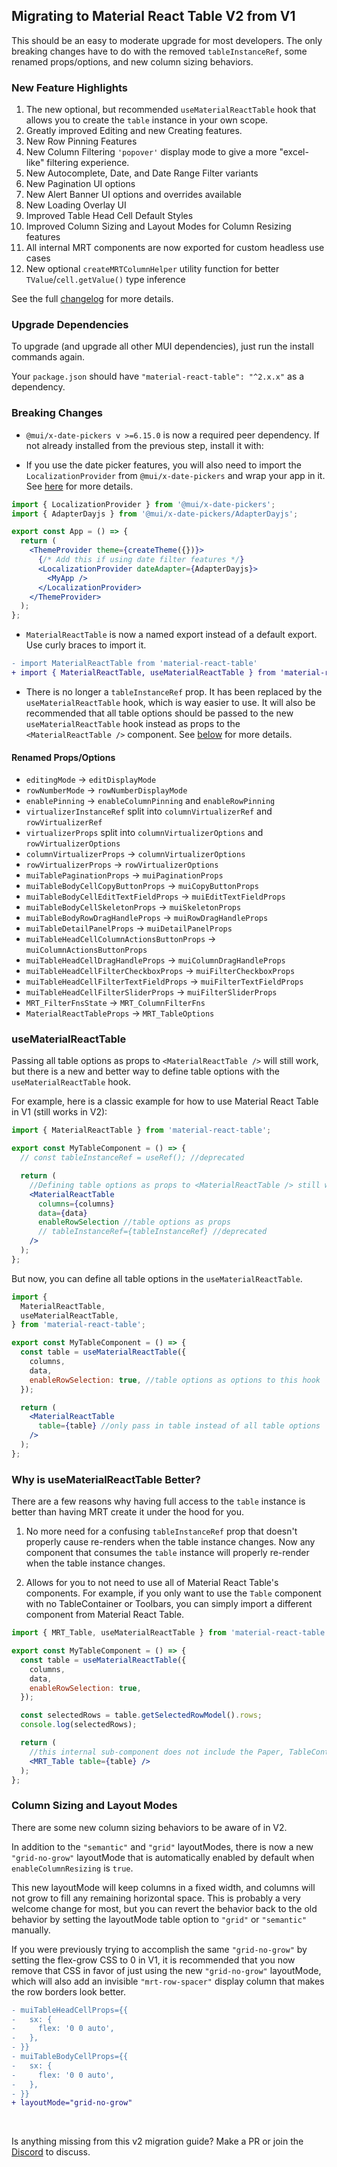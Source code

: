 
<Head>
  <title>
    {'Migrating to Material React Table V2 - Material React Table V2 Docs'}
  </title>
  <meta
    name="description"
    content="Migrating to Material React Table V2 from V1"
  />
</Head>

## Migrating to Material React Table V2 from V1

This should be an easy to moderate upgrade for most developers. The only breaking changes have to do with the removed `tableInstanceRef`, some renamed props/options, and new column sizing behaviors.

### New Feature Highlights

1. The new optional, but recommended `useMaterialReactTable` hook that allows you to create the `table` instance in your own scope.
2. Greatly improved Editing and new Creating features.
3. New Row Pinning Features
4. New Column Filtering `'popover'` display mode to give a more "excel-like" filtering experience.
5. New Autocomplete, Date, and Date Range Filter variants
6. New Pagination UI options
7. New Alert Banner UI options and overrides available
8. New Loading Overlay UI
9. Improved Table Head Cell Default Styles
10. Improved Column Sizing and Layout Modes for Column Resizing features
11. All internal MRT components are now exported for custom headless use cases
12. New optional `createMRTColumnHelper` utility function for better `TValue`/`cell.getValue()` type inference

See the full [changelog](/changelog#version-2.0.0---10-27-2023) for more details.

### Upgrade Dependencies

To upgrade (and upgrade all other MUI dependencies), just run the install commands again.

<InstallCommand />

Your `package.json` should have `"material-react-table": "^2.x.x"` as a dependency.

### Breaking Changes

- `@mui/x-date-pickers v >=6.15.0` is now a required peer dependency. If not already installed from the previous step, install it with:

<InstallCommand packagesString="@mui/x-date-pickers" />

- If you use the date picker features, you will also need to import the `LocalizationProvider` from `@mui/x-date-pickers` and wrap your app in it. See [here](https://mui.com/x/react-date-pickers/adapters-locale/) for more details.

```jsx
import { LocalizationProvider } from '@mui/x-date-pickers';
import { AdapterDayjs } from '@mui/x-date-pickers/AdapterDayjs';

export const App = () => {
  return (
    <ThemeProvider theme={createTheme({})}>
      {/* Add this if using date filter features */}
      <LocalizationProvider dateAdapter={AdapterDayjs}>
        <MyApp />
      </LocalizationProvider>
    </ThemeProvider>
  );
};
```

- `MaterialReactTable` is now a named export instead of a default export. Use curly braces to import it.

```diff
- import MaterialReactTable from 'material-react-table'
+ import { MaterialReactTable, useMaterialReactTable } from 'material-react-table'
```

- There is no longer a `tableInstanceRef` prop. It has been replaced by the `useMaterialReactTable` hook, which is way easier to use. It will also be recommended that all table options should be passed to the new `useMaterialReactTable` hook instead as props to the `<MaterialReactTable />` component. See [below](#usematerialreacttable) for more details.

#### Renamed Props/Options

- `editingMode` -> `editDisplayMode`
- `rowNumberMode` -> `rowNumberDisplayMode`
- `enablePinning` -> `enableColumnPinning` and `enableRowPinning`
- `virtualizerInstanceRef` split into `columnVirtualizerRef` and `rowVirtualizerRef`
- `virtualizerProps` split into `columnVirtualizerOptions` and `rowVirtualizerOptions`
- `columnVirtualizerProps` -> `columnVirtualizerOptions`
- `rowVirtualizerProps` -> `rowVirtualizerOptions`
- `muiTablePaginationProps` -> `muiPaginationProps`
- `muiTableBodyCellCopyButtonProps` -> `muiCopyButtonProps`
- `muiTableBodyCellEditTextFieldProps` -> `muiEditTextFieldProps`
- `muiTableBodyCellSkeletonProps` -> `muiSkeletonProps`
- `muiTableBodyRowDragHandleProps` -> `muiRowDragHandleProps`
- `muiTableDetailPanelProps` -> `muiDetailPanelProps`
- `muiTableHeadCellColumnActionsButtonProps` -> `muiColumnActionsButtonProps`
- `muiTableHeadCellDragHandleProps` -> `muiColumnDragHandleProps`
- `muiTableHeadCellFilterCheckboxProps` -> `muiFilterCheckboxProps`
- `muiTableHeadCellFilterTextFieldProps` -> `muiFilterTextFieldProps`
- `muiTableHeadCellFilterSliderProps` -> `muiFilterSliderProps`
- `MRT_FilterFnsState` -> `MRT_ColumnFilterFns`
- `MaterialReactTableProps` -> `MRT_TableOptions`

### useMaterialReactTable

Passing all table options as props to `<MaterialReactTable />` will still work, but there is a new and better way to define table options with the `useMaterialReactTable` hook.

For example, here is a classic example for how to use Material React Table in V1 (still works in V2):

```jsx
import { MaterialReactTable } from 'material-react-table';

export const MyTableComponent = () => {
  // const tableInstanceRef = useRef(); //deprecated

  return (
    //Defining table options as props to <MaterialReactTable /> still works (as long as you don't also pass in a table prop)
    <MaterialReactTable
      columns={columns}
      data={data}
      enableRowSelection //table options as props
      // tableInstanceRef={tableInstanceRef} //deprecated
    />
  );
};
```

But now, you can define all table options in the `useMaterialReactTable`.

```jsx
import {
  MaterialReactTable,
  useMaterialReactTable,
} from 'material-react-table';

export const MyTableComponent = () => {
  const table = useMaterialReactTable({
    columns,
    data,
    enableRowSelection: true, //table options as options to this hook
  });

  return (
    <MaterialReactTable
      table={table} //only pass in table instead of all table options
    />
  );
};
```

### Why is useMaterialReactTable Better?

There are a few reasons why having full access to the `table` instance is better than having MRT create it under the hood for you.

1. No more need for a confusing `tableInstanceRef` prop that doesn't properly cause re-renders when the table instance changes. Now any component that consumes the `table` instance will properly re-render when the table instance changes.

2. Allows for you to not need to use all of Material React Table's components. For example, if you only want to use the `Table` component with no TableContainer or Toolbars, you can simply import a different component from Material React Table.

```jsx
import { MRT_Table, useMaterialReactTable } from 'material-react-table';

export const MyTableComponent = () => {
  const table = useMaterialReactTable({
    columns,
    data,
    enableRowSelection: true,
  });

  const selectedRows = table.getSelectedRowModel().rows;
  console.log(selectedRows);

  return (
    //this internal sub-component does not include the Paper, TableContainer, or Toolbars (lighter weight)
    <MRT_Table table={table} />
  );
};
```

### Column Sizing and Layout Modes

There are some new column sizing behaviors to be aware of in V2.

In addition to the `"semantic"` and `"grid"` layoutModes, there is now a new `"grid-no-grow"` layoutMode that is automatically enabled by default when `enableColumnResizing` is `true`.

This new layoutMode will keep columns in a fixed width, and columns will not grow to fill any remaining horizontal space. This is probably a very welcome change for most, but you can revert the behavior back to the old behavior by setting the layoutMode table option to `"grid"` or `"semantic"` manually.

If you were previously trying to accomplish the same `"grid-no-grow"` by setting the flex-grow CSS to 0 in V1, it is recommended that you now remove that CSS in favor of just using the new `"grid-no-grow"` layoutMode, which will also add an invisible `"mrt-row-spacer"` display column that makes the row borders look better.

```diff
- muiTableHeadCellProps={{
-   sx: {
-     flex: '0 0 auto',
-   },
- }}
- muiTableBodyCellProps={{
-   sx: {
-     flex: '0 0 auto',
-   },
- }}
+ layoutMode="grid-no-grow"
```

<br />

Is anything missing from this v2 migration guide? Make a PR or join the [Discord](https://discord.gg/5wqyRx6fnm) to discuss.
